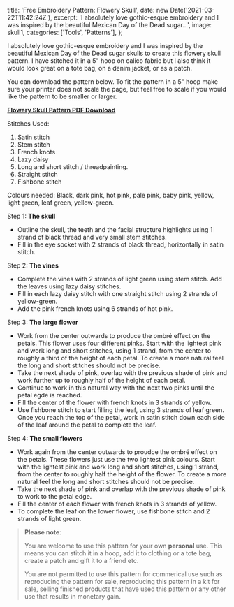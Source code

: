 
  title: 'Free Embroidery Pattern: Flowery Skull',
  date: new Date('2021-03-22T11:42:24Z'),
  excerpt:
    'I absolutely love gothic-esque embroidery and I was inspired by the beautiful Mexican Day of the Dead sugar...',
  image: skull1,
  categories: ['Tools', 'Patterns'],
};

I absolutely love gothic-esque embroidery and I was inspired by the beautiful Mexican Day of the Dead sugar skulls to create this flowery skull pattern. I have stitched it in a 5" hoop on calico fabric but I also think it would look great on a tote bag, on a denim jacket, or as a patch.

You can download the pattern below. To fit the pattern in a 5" hoop make sure your printer does not scale the page, but feel free to scale if you would like the pattern to be smaller or larger.

[**Flowery Skull Pattern PDF Download**](/pdf/skull-pattern.pdf)

Stitches Used:

1. Satin stitch
2. Stem stitch
3. French knots
4. Lazy daisy
5. Long and short stitch / threadpainting.
6. Straight stitch
7. Fishbone stitch

Colours needed: Black, dark pink, hot pink, pale pink, baby pink, yellow, light green, leaf green, yellow-green.

Step 1: **The skull**

- Outline the skull, the teeth and the facial structure highlights using 1 strand of black thread and very small stem stitches.
- Fill in the eye socket with 2 strands of black thread, horizontally in satin stitch.

Step 2: **The vines**

- Complete the vines with 2 strands of light green using stem stitch. Add the leaves using lazy daisy stitches.
- Fill in each lazy daisy stitch with one straight stitch using 2 strands of yellow-green.
- Add the pink french knots using 6 strands of hot pink.

Step 3: **The large flower**

- Work from the center outwards to produce the ombré effect on the petals. This flower uses four different pinks. Start with the lightest pink and work long and short stitches, using 1 strand, from the center to roughly a third of the height of each petal. To create a more natural feel the long and short stitches should not be precise.
- Take the next shade of pink, overlap with the previous shade of pink and work further up to roughly half of the height of each petal.
- Continue to work in this natural way with the next two pinks until the petal egde is reached.
- Fill the center of the flower with french knots in 3 strands of yellow.
- Use fishbone stitch to start filling the leaf, using 3 strands of leaf green. Once you reach the top of the petal, work in satin stitch down each side of the leaf around the petal to complete the leaf.

Step 4: **The small flowers**

- Work again from the center outwards to proudce the ombré effect on the petals. These flowers just use the two lightest pink colours. Start with the lightest pink and work long and short stitches, using 1 strand, from the center to roughly half the height of the flower. To create a more natural feel the long and short stitches should not be precise.
- Take the next shade of pink and overlap with the previous shade of pink to work to the petal edge.
- Fill the center of each flower with french knots in 3 strands of yellow.
- To complete the leaf on the lower flower, use fishbone stitch and 2 strands of light green.

> **Please note**:
>
> You are welcome to use this pattern for your own **personal** use. This means you can stitch it in a hoop, add it to clothing or a tote bag, create a patch and gift it to a friend etc.
>
> You are not permitted to use this pattern for commerical use such as reproducing the pattern for sale, reproducing this pattern in a kit for sale, selling finished products that have used this pattern or any other use that results in monetary gain.
